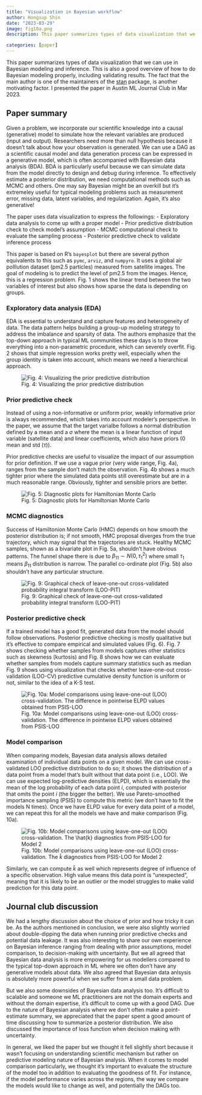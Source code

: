 ```yaml
---
title: "Visualization in Bayesian workflow"
author: Hongsup Shin
date: "2023-03-29"
image: fig10a.png
description: This paper summarizes types of data visualization that we can use in Bayesian modeling and inference. It also provides a good overview of how to do Bayesian data analysis properly, including model validation such as prior and posterior predictive checks.

categories: [paper]
---
```


This paper summarizes types of data visualization that we can use in Bayesian modeling and inference. This is also a good overview of how to do Bayesian modeling properly, including validating results. The fact that the main author is one of the maintainers of the [stan](https://mc-stan.org/) package, is another motivating factor. I presented the paper in Austin ML Journal Club in Mar 2023.

## Paper summary
Given a problem, we incorporate our scientific knowledge into a causal (generative) model to simulate how the relevant variables are produced (input and output). Researchers need more than null hypothesis because it doesn't talk about how your observation is generated. We can use a DAG as a scientific causal model and data generation process can be expressed in a generative model, which is often accompanied with Bayesian data analysis (BDA). BDA is particularly useful because we can simulate data from the model directly to design and debug during inference. To effectively estimate a posterior distribution, we need computational methods such as MCMC and others. One may say Bayesian might be an overkill but it's extremeley useful for typical modeling problems such as measurement error, missing data, latent variables, and regularization. Again, it's also generative!

The paper uses data visualization to express the followings:
  - Exploratory data analysis to come up with a proper model
  - Prior predictive distribution check to check model's assumption
  - MCMC computational check to evaluate the sampling process
  - Posterior predictive check to validate inference process

This paper is based on R's `bayesplot` but there are several python equivalents to this such as `pymc`, `arviz`, and `numpyro`. It uses a global air polllution dataset (pm2.5 particles) measured from satellite images. The goal of modeling is to predict the level of pm2.5 from the images. Hence, this is a regression problem. Fig. 1 shows the linear trend between the two variables of interest but also shows how sparse the data is depending on groups. 

### Exploratory data analysis (EDA)
EDA is essential to understand and capture features and heterogeneity of data. The data pattern helps building a group-up modeling strategy to address the imbalance and sparsity of data. The authors emphasize that the top-down approach in typical ML communities these days is to throw everything into a non-parametric procedure, which can severely overfit. Fig. 2 shows that simple regression works pretty well, especially when the group identity is taken into account, which means we need a hierarchical approach.

![Fig. 4: Visualizing the prior predictive distribution](fig4.png)

### Prior predictive check
Instead of using a non-informative or uniform prior, weakly informative prior is always recommended, which takes into account modeler's perspective. In the paper, we assume that the target varialbe follows a normal distribution defined by a mean and a $\sigma$ where the mean is a linear function of input variable (satellite data) and linear coefficients, which also have priors (0 mean and std ($\tau$)).

Prior predictive checks are useful to visualize the impact of our assumption for prior definition. If we use a vague prior (very wide range, Fig. 4a), ranges from the sample don't match the observation. Fig. 4b shows a much tighter prior where the simulated data points still overestimate but are in a much reasonable range. Obviously, tighter and sensible priors are better.

![Fig. 5: Diagnostic plots for Hamiltonian Monte Carlo](fig5.png)

### MCMC diagnostics
Success of Hamiltonion Monte Carlo (HMC) depends on how smooth the posterior distribution is; if not smooth, HMC proposal diverges from the true trajectory, which may signal that the trajectories are stuck. Healthy MCMC samples, shown as a bivariate plot in Fig. 5a, shouldn't have obvious patterns. The funnel shape there 
is due to $\beta_{11} \sim N(0, \, \tau_{1}^{2})$ where small $\tau_{1}$ means $\beta_{11}$ distribution is narrow. The parallel co-ordinate plot (Fig. 5b) also shouldn't have any particular structure.

![Fig. 9: Graphical check of leave-one-out cross-validated probability integral transform (LOO-PIT)](fig9.png)

### Posterior predictive check
If a trained model has a good fit, generated data from the model should follow observations. Posterior predictive checking is mostly qualitative but it's effective to compare empirical and simulated values (Fig. 6). Fig. 7 shows checking whether samples from models captures other statistics such as skewness (kurtosis) and Fig. 8 shows how we can evaluate whether samples from models capture summary statistics such as median Fig. 9 shows using visualization that checks whether leave-one-out cross-validation (LOO-CV) predictive cumulative density function is uniform or not, similar to the idea of a K-S test. 

![Fig. 10a: Model comparisons using leave-one-out (LOO) cross-validation. The difference in pointwise ELPD values obtained from PSIS-LOO](fig10a.png)

### Model comparison
When comparing models, Bayesian data analysis allows detailed examination of individual data points on a given model. We can use cross-validated LOO predictive distribution to do so; it shows the distribution of a data point from a model that's built without that data point (i.e., LOO). We can use expected log-predictive densities (ELPD), which is essentially the mean of the log probability of each data point *i*, computed with posterior that omits the point *i* (the bigger the better). We use Pareto-smoothed importance sampling (PSIS) to compute this metric (we don't have to fit the models N times). Once we have ELPD value for every data point of a model, we can repeat this for all the models we have and make comparison (Fig. 10a).

![Fig. 10b: Model comparisons using leave-one-out (LOO) cross-validation.  The $\hat{k}$ diagnostics from PSIS-LOO for Model 2](fig10b.png)

Similarly, we can compute $\hat{k}$ as well which represents degree of influence of a specific observation. High value means this data point is "unexpected", meaning that it is likely to be an outlier or the model struggles to make valid prediction for this data point.

## Journal club discussion

We had a lengthy discussion about the choice of prior and how tricky it can be. As the authors mentioned in conclusion, we were also slightly worried about double-dipping the data when running prior predictive checks and potential data leakage. It was also interesting to share our own experience on Bayesian inference ranging from dealing with prior assumptions, model comparison, to decision-making with uncertainty. But we all agreed that Bayesian data analysis is more empowering for us modellers compared to the typical top-down approach in ML where we often don't have any generative models about data. We also agreed that Bayesian data anlsysis is absolutely more powerful when we suffer from a small data problem.

But we also some downsides of Bayesian data analysis too. It's difficult to scalable and someone we ML practitioners are not the domain experts and without the domain expertise, it's difficult to come up with a good DAG. Due to the nature of Bayesian analysis where we don't often make a point-estimate summary, we appreciated that the paper spent a good amount of time discussing how to summarize a posterior distribution. We also discussed the importance of loss function when decision making with uncertainty.

In general, we liked the paper but we thought it fell slightly short because it wasn't focusing on understanding scientific mechanism but rather on predictive modeling nature of Bayesian analysis. When it comes to model comparison particularly, we thought it's important to evaluate the structure of the model too in addition to evaluating the goodness of fit. For instance, if the model performance varies across the regions, the way we compare the models would like to change as well, and potentially the DAGs too.